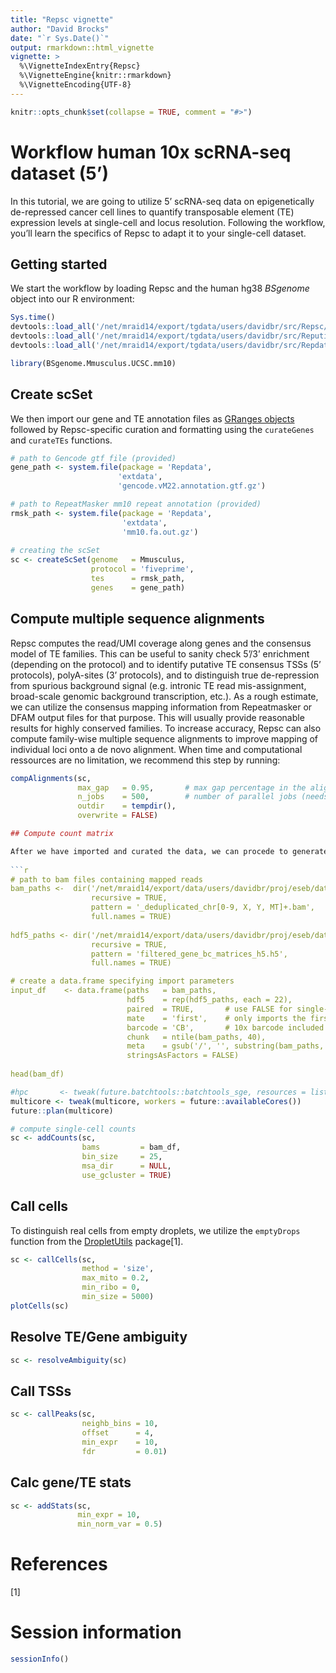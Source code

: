```yaml
---
title: "Repsc vignette"
author: "David Brocks"
date: "`r Sys.Date()`"
output: rmarkdown::html_vignette
vignette: >
  %\VignetteIndexEntry{Repsc}
  %\VignetteEngine{knitr::rmarkdown}
  %\VignetteEncoding{UTF-8}
---
```


```r
knitr::opts_chunk$set(collapse = TRUE, comment = "#>")
```

# Workflow human 10x scRNA-seq dataset (5')
In this tutorial, we are going to utilize 5' scRNA-seq data on epigenetically de-repressed cancer cell lines to quantify transposable element (TE) expression levels at single-cell and locus resolution. Following the workflow, you'll learn the specifics of Repsc to adapt it to your single-cell dataset.


## Getting started

We start the workflow by loading Repsc and the human hg38 _BSgenome_ object into our R environment:
```r
Sys.time()
devtools::load_all('/net/mraid14/export/tgdata/users/davidbr/src/Repsc/')
devtools::load_all('/net/mraid14/export/tgdata/users/davidbr/src/Reputils/')
devtools::load_all('/net/mraid14/export/tgdata/users/davidbr/src/Repdata/')

library(BSgenome.Mmusculus.UCSC.mm10)
```

## Create scSet

We then import our gene and TE annotation files as [GRanges objects](https://bioconductor.org/packages/release/bioc/vignettes/GenomicRanges/inst/doc/GenomicRangesIntroduction.html) followed by Repsc-specific curation and formatting using the `curateGenes` and `curateTEs` functions.
```r
# path to Gencode gtf file (provided)
gene_path <- system.file(package = 'Repdata', 
                        'extdata', 
                        'gencode.vM22.annotation.gtf.gz')

# path to RepeatMasker mm10 repeat annotation (provided)
rmsk_path <- system.file(package = 'Repdata', 
                         'extdata', 
                         'mm10.fa.out.gz')
                         
# creating the scSet
sc <- createScSet(genome   = Mmusculus,
                  protocol = 'fiveprime',
                  tes      = rmsk_path,
                  genes    = gene_path)
```

## Compute multiple sequence alignments

Repsc computes the read/UMI coverage along genes and the consensus model of TE families. This can be useful to sanity check 5'/3' enrichment (depending on the protocol) and to identify putative TE consensus TSSs (5' protocols), polyA-sites (3' protocols), and to distinguish true de-repression from spurious background signal (e.g. intronic TE read mis-assignment, broad-scale genomic background transcription, etc.). As a rough estimate, we can utilize the consensus mapping information from Repeatmasker or DFAM output files for that purpose. This will usually provide reasonable results for highly conserved families. To increase accuracy, Repsc can also compute family-wise multiple sequence alignments to improve mapping of individual loci onto a de novo alignment. When time and computational ressources are no limitation, we recommend this step by running:

```r

compAlignments(sc, 
               max_gap   = 0.95,       # max gap percentage in the alignment to consider
               n_jobs    = 500,        # number of parallel jobs (needs HPC access)
               outdir    = tempdir(),      
               overwrite = FALSE)

## Compute count matrix

After we have imported and curated the data, we can procede to generate the actual read/UMI count matrix using the `compCounts` function.
 
```r
# path to bam files containing mapped reads                         
bam_paths <-  dir('/net/mraid14/export/data/users/davidbr/proj/eseb/data/', 
                  recursive = TRUE, 
                  pattern = '_deduplicated_chr[0-9, X, Y, MT]+.bam', 
                  full.names = TRUE)
                  
hdf5_paths <- dir('/net/mraid14/export/data/users/davidbr/proj/eseb/data/',
                  recursive = TRUE,
                  pattern = 'filtered_gene_bc_matrices_h5.h5',
                  full.names = TRUE)

# create a data.frame specifying import parameters                 
input_df    <- data.frame(paths   = bam_paths,
                          hdf5    = rep(hdf5_paths, each = 22),
                          paired  = TRUE,       # use FALSE for single-end libraries
                          mate    = 'first',    # only imports the first mate of properly aligned read pairs, set to NA when using single-end libraries
                          barcode = 'CB',       # 10x barcode included in BAM flag
                          chunk   = ntile(bam_paths, 40),
                          meta    = gsub('/', '', substring(bam_paths, 56, 61)),
                          stringsAsFactors = FALSE)
                        
head(bam_df)                      
```

```r
#hpc       <- tweak(future.batchtools::batchtools_sge, resources = list(queue = "all.q", threads = 25, memory = 40, workers = Inf))
multicore <- tweak(multicore, workers = future::availableCores())
future::plan(multicore)

# compute single-cell counts
sc <- addCounts(sc,
                bams         = bam_df,
                bin_size     = 25,
                msa_dir      = NULL,
                use_gcluster = TRUE)
```

## Call cells

To distinguish real cells from empty droplets, we utilize the `emptyDrops` function from the [DropletUtils](https://rdrr.io/github/MarioniLab/DropletUtils/) package[1].

```r
sc <- callCells(sc, 
                method = 'size',
                max_mito = 0.2,
                min_ribo = 0,
                min_size = 5000)
plotCells(sc)                
```

## Resolve TE/Gene ambiguity

```r
sc <- resolveAmbiguity(sc)
```

## Call TSSs
```r
sc <- callPeaks(sc, 
                neighb_bins = 10,
                offset      = 4,
                min_expr    = 10,
                fdr         = 0.01)
```

## Calc gene/TE stats
```r
sc <- addStats(sc,
               min_expr = 10,
               min_norm_var = 0.5)
```               
# References
[1]   

# Session information
```r
sessionInfo()
```          